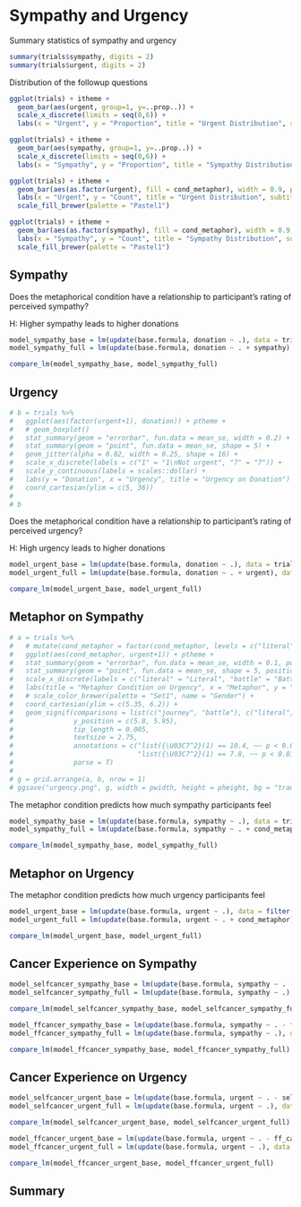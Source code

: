 # Sympathy and Urgency {#sympathy-urgency}

Summary statistics of sympathy and urgency

```r
summary(trials$sympathy, digits = 2)
summary(trials$urgent, digits = 2)
```

Distribution of the followup questions

```r
ggplot(trials) + itheme +
  geom_bar(aes(urgent, group=1, y=..prop..)) +
  scale_x_discrete(limits = seq(0,6)) +
  labs(x = "Urgent", y = "Proportion", title = "Urgent Distribution", subtitle = "\"Her situation is urgent.\"")
```

```r
ggplot(trials) + itheme +
  geom_bar(aes(sympathy, group=1, y=..prop..)) +
  scale_x_discrete(limits = seq(0,6)) +
  labs(x = "Sympathy", y = "Proportion", title = "Sympathy Distribution", subtitle = "\"Her situation is one I sympathize with.\"")
```

```r
ggplot(trials) + itheme +
  geom_bar(aes(as.factor(urgent), fill = cond_metaphor), width = 0.9, position = position_dodge2(preserve = "single")) +
  labs(x = "Urgent", y = "Count", title = "Urgent Distribution", subtitle = "\"Her situation is urgent.\"") +
  scale_fill_brewer(palette = "Pastel1")
```

```r
ggplot(trials) + itheme +
  geom_bar(aes(as.factor(sympathy), fill = cond_metaphor), width = 0.9, position = position_dodge2(preserve = "single")) +
  labs(x = "Sympathy", y = "Count", title = "Sympathy Distribution", subtitle = "\"Her situation is sympathy\"") +
  scale_fill_brewer(palette = "Pastel1")
```

## Sympathy

Does the metaphorical condition have a relationship to participant's rating of perceived sympathy?

H: Higher sympathy leads to higher donations

```r
model_sympathy_base = lm(update(base.formula, donation ~ .), data = trials)
model_sympathy_full = lm(update(base.formula, donation ~ . + sympathy), data = trials)

compare_lm(model_sympathy_base, model_sympathy_full)
```

## Urgency

```r
# b = trials %>%
#   ggplot(aes(factor(urgent+1), donation)) + ptheme +
#   # geom_boxplot()
#   stat_summary(geom = "errorbar", fun.data = mean_se, width = 0.2) +
#   stat_summary(geom = "point", fun.data = mean_se, shape = 5) +
#   geom_jitter(alpha = 0.02, width = 0.25, shape = 16) +
#   scale_x_discrete(labels = c("1" = "1\nNot urgent", "7" = "7")) +
#   scale_y_continuous(labels = scales::dollar) +
#   labs(y = "Donation", x = "Urgency", title = "Urgency on Donation") +
#   coord_cartesian(ylim = c(5, 36))
# 
# b
```

Does the metaphorical condition have a relationship to participant's rating of perceived urgency?

H: High urgency leads to higher donations

```r
model_urgent_base = lm(update(base.formula, donation ~ .), data = trials)
model_urgent_full = lm(update(base.formula, donation ~ . + urgent), data = trials)

compare_lm(model_urgent_base, model_urgent_full)
```

## Metaphor on Sympathy

```r
# a = trials %>%
#   # mutate(cond_metaphor = factor(cond_metaphor, levels = c("literal", "journey", "battle"))) %>%
#   ggplot(aes(cond_metaphor, urgent+1)) + ptheme +
#   stat_summary(geom = "errorbar", fun.data = mean_se, width = 0.1, position = position_dodge(width = 0.3)) +
#   stat_summary(geom = "point", fun.data = mean_se, shape = 5, position = position_dodge(width = 0.3)) +
#   scale_x_discrete(labels = c("literal" = "Literal", "battle" = "Battle", "journey" = "Journey")) +
#   labs(title = "Metaphor Condition on Urgency", x = "Metaphor", y = "Urgency (1 - 7)") +
#   # scale_color_brewer(palette = "Set1", name = "Gender") +
#   coord_cartesian(ylim = c(5.35, 6.2)) +
#   geom_signif(comparisons = list(c("journey", "battle"), c("literal", "battle")),
#               y_position = c(5.8, 5.95),
#               tip_length = 0.005,
#               textsize = 2.75,
#               annotations = c("list({\U03C7^2}(1) == 10.4, ~~ p < 0.01)", 
#                               "list({\U03C7^2}(1) == 7.8, ~~ p < 0.01)"),
#               parse = T)
# 
# g = grid.arrange(a, b, nrow = 1)
# ggsave("urgency.png", g, width = pwidth, height = pheight, bg = "transparent")
```


The metaphor condition predicts how much sympathy participants feel

```r
model_sympathy_base = lm(update(base.formula, sympathy ~ .), data = trials)
model_sympathy_full = lm(update(base.formula, sympathy ~ . + cond_metaphor), data = trials)

compare_lm(model_sympathy_base, model_sympathy_full)
```

## Metaphor on Urgency

The metaphor condition predicts how much urgency participants feel

```r
model_urgent_base = lm(update(base.formula, urgent ~ .), data = filter(trials, cond_metaphor != "literal"))
model_urgent_full = lm(update(base.formula, urgent ~ . + cond_metaphor), data = filter(trials, cond_metaphor != "literal"))

compare_lm(model_urgent_base, model_urgent_full)
```

## Cancer Experience on Sympathy

```r
model_selfcancer_sympathy_base = lm(update(base.formula, sympathy ~ . - self_cancer), data = trials)
model_selfcancer_sympathy_full = lm(update(base.formula, sympathy ~ .), data = trials)

compare_lm(model_selfcancer_sympathy_base, model_selfcancer_sympathy_full)
```

```r
model_ffcancer_sympathy_base = lm(update(base.formula, sympathy ~ . - ff_cancer), data = trials)
model_ffcancer_sympathy_full = lm(update(base.formula, sympathy ~ .), data = trials)

compare_lm(model_ffcancer_sympathy_base, model_ffcancer_sympathy_full)
```

## Cancer Experience on Urgency

```r
model_selfcancer_urgent_base = lm(update(base.formula, urgent ~ . - self_cancer), data = trials)
model_selfcancer_urgent_full = lm(update(base.formula, urgent ~ .), data = trials)

compare_lm(model_selfcancer_urgent_base, model_selfcancer_urgent_full)
```

```r
model_ffcancer_urgent_base = lm(update(base.formula, urgent ~ . - ff_cancer), data = trials)
model_ffcancer_urgent_full = lm(update(base.formula, urgent ~ .), data = trials)

compare_lm(model_ffcancer_urgent_base, model_ffcancer_urgent_full)
```

## Summary
